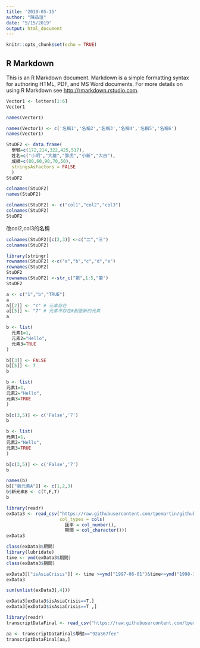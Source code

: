 ```yaml
---
title: '2019-05-15'
author: "陳品瑄"
date: "5/15/2019"
output: html_document
---
```


```r
knitr::opts_chunk$set(echo = TRUE)
```

## R Markdown

This is an R Markdown document. Markdown is a simple formatting syntax for authoring HTML, PDF, and MS Word documents. For more details on using R Markdown see <http://rmarkdown.rstudio.com>.
```r
Vector1 <- letters[1:6]
Vector1

names(Vector1)
```

```r
names(Vector1) <- c('名稱1','名稱2','名稱3','名稱4','名稱5','名稱6')
names(Vector1)
```

```r
StuDF2 <- data.frame(
  學號=c(172,214,322,425,517),
  姓名=c("小明","大雄","胖虎","小新","大白"),
  成績=c(80,60,90,70,50),
  stringsAsFactors = FALSE
  )
StuDF2 
```

```r
colnames(StuDF2)
names(StuDF2)
```

```r
colnames(StuDF2) <- c("col1","col2","col3")
colnames(StuDF2)
StuDF2
```
改col2,col3的名稱
```r
colnames(StuDF2)[c(2,3)] <-c("二","三")
colnames(StuDF2)
```

```r
library(stringr)
rownames(StuDF2) <-c("a","b","c","d","e")
rownames(StuDF2)
StuDF2
rownames(StuDF2) <-str_c("第",1:5,"筆")
StuDF2
```

```r
a <- c("1","b","TRUE")
a
a[[2]] <- "c" # 元素存在
a[[5]] <- "7" # 元素不存在#創造新的元素
a
```

```r
b <- list(
  元素1=1,
  元素2="Hello",
  元素3=TRUE
)

b[[3]] <- FALSE
b[[5]] <- 7
b


```

```r
b <- list(
元素1=1,
元素2="Hello",
元素3=TRUE
)

b[c(3,5)] <- c('False','7')
b

b <- list(
元素1=1,
元素2="Hello",
元素3=TRUE
)

b[c(3,5)] <- c('False','7')
b
```

```r
names(b)
b[["新元素A"]] <- c(1,2,3)
b$新元素B <- c(T,F,T)
b
```

```r
library(readr)
exData3 <- read_csv("https://raw.githubusercontent.com/tpemartin/github-data/master/exData3.csv",
                    col_types = cols(
                      匯率 = col_number(),
                      期間 = col_character()))
exData3
```

```r
class(exData3$期間)
library(lubridate)
time <- ymd(exData3$期間)
class(exData3$期間)
```
```r
exData3[["isAsiaCrisis"]] <- time >=ymd("1997-06-01")&time<=ymd("1998-12-01") 
exData3
```

```r
sum(unlist(exData3[,4]))
```


```r
exData3[exData3$isAsiaCrisis==T,]
exData3[exData3$isAsiaCrisis==T ,]
```

```r
library(readr)
transcriptDataFinal <- read_csv("https://raw.githubusercontent.com/tpemartin/github-data/master/transcriptDataFinal.csv")
```

```r
aa <- transcriptDataFinal$學號=="92aS67fee"
transcriptDataFinal[aa,]
```



























